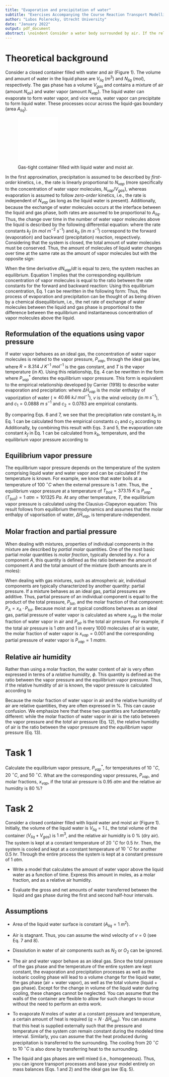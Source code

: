 ```yaml
---
title: "Evaporation and precipitation of water"
subtitle: "Exercises Accompanying the Course Reaction Transport Modelling in the Hydrosphere"
author: "Lubos Polerecky, Utrecht University"
date: "January 2022"
output: pdf_document
abstract: \noindent Consider a water body surrounded by air. If the relative humidity of the air is below 100%, water will evaporate. In contrast, if the relative air humidity exceeds 100%, which occurs, for instance, when air with a given water vapor content cools down, water will precipitate from the gas phase to form a liquid. In both cases, the process will continue until an equilibrium is reached, i.e., until the relative humidity reaches 100%. In this reader, we will show how these processes can be modeled in R.
---
```


# Theoretical background

Consider a closed container filled with water and air (Figure 1). The volume and amount of water in the liquid phase are $V_{liq}$ ($m^3$) and $N_{liq}$ ($mol$), respectively. The gas phase has a volume $V_{gas}$ and contains a mixture of air (amount $N_{air}$) and water vapor (amount $N_{vap}$). The liquid water can evaporate to form water vapor, and vice versa, water vapor can precipitate to form liquid water. These processes occur across the liquid-gas boundary (area $A_{liq}$). 

![Gas-tight container filled with liquid water and moist air.](liquid_vapor.pdf){width=30%}

In the first approximation, precipitation is assumed to be described by *first-order* kinetics, i.e., the rate is linearly proportional to $N_{vap}$ (more specifically to the concentration of water vapor molecules, $N_{vap}/V_{gas}$), whereas evaporation is assumed to follow *zero-order* kinetics, i.e., the rate is independent of $N_{vap}$ (as long as the liquid water is present). Additionally, because the exchange of water molecules occurs at the interface between the liquid and gas phase, both rates are assumed to be proportional to $A_{liq}$. Thus, the change over time in the number of water vapor molecules above the liquid is described by the following differential equation:
\begin{equation}
\label{eq1}
\frac{dN_{vap}}{dt} = k_f\cdot A_{liq} 
  - k_b\cdot A_{liq} \cdot \frac{N_{vap}}{V_{gas}},
\end{equation}
where the rate constants $k_f$ (in $mol~m^{-2}~s^{-1}$) and $k_b$ (in $m~s^{-1}$) correspond to the forward (evaporation) and backward (precipitation) reaction, respectively. Considering that the system is closed, the total amount of water molecules must be conserved. Thus, the amount of molecules of liquid water changes over time at the same rate as the amount of vapor molecules but with the opposite sign:

\begin{equation}
\label{eq2}
\frac{dN_{liq}}{dt} = - \frac{dN_{vap}}{dt}.
\end{equation}

When the time derivative $dN_{vap}/dt$ is equal to zero, the system reaches an equilibrium. Equation 1 implies that the corresponding equilibrium concentration of vapor molecules is equal to the ratio between the rate constants for the forward and backward reaction:\footnote{In this document, values of variables in a thermodynamic equilibrium are marked with an asterisk ($*$).} 
\begin{equation}
\label{eq3}
\frac{dN_{liq}}{dt} = 0 \quad\rightarrow\quad
\left( \frac{N_{vap}}{V_{gas}}\right)^* = \frac{k_f}{k_b}.
\end{equation}
Using this equilibrium concentration, Eq. 1 can be rewritten in the following form:
\begin{equation}
\label{eq4}
\frac{dN_{liq}}{dt} = - \frac{dN_{vap}}{dt} = k_b\cdot A_{liq} \cdot
\left[ \left(\frac{N_{vap}}{V_{gas}}\right)^* - 
\left(\frac{N_{vap}}{V_{gas}}\right) \right].
\end{equation}
Thus, the process of evaporation and precipitation can be thought of as being driven by a chemical disequilibrium, i.e., the net rate of exchange of water molecules between the liquid and gas phase is proportional to the difference between the equilibrium and instantaneous concentration of vapor molecules above the liquid.

## Reformulation of the equations using vapor pressure

If water vapor behaves as an ideal gas, the concentration of water vapor molecules is related to the vapor pressure, $P_{vap}$, through the ideal gas law,
\begin{equation}
\label{eq5}
\frac{N_{vap}}{V_{gas}} = \frac{P_{vap}}{R\cdot T},
\end{equation}
where $R=8.314~J~K^{-1}~mol^{-1}$ is the gas constant, and $T$ is the vapor temperature (in $K$). Using this relationship, Eq. 4 can be rewritten in the form
\begin{equation}
\label{eq6}
\frac{dN_{vap}}{dt} = \frac{k_b}{R\cdot T} \cdot A_{liq}\cdot \left( P_{vap}^* - P_{vap} \right),
\end{equation}
where $P_{vap}^*$ denotes the equilibrium vapor pressure.\footnote{$P_{vap}^*$ is related to the equilibrium concentration $(N_{vap}/V_{gas})^*$ through the ideal gas law (Eq. 5).} This form is equivalent to the empirical relationship developed by Carrier (1918) to describe water evaporation and precipitation: 
\begin{equation}
\label{eq7}
\frac{dN_{vap}}{dt} = \frac{c_1 + c_2\cdot v}{\Delta\bar{H}_{vap}} \cdot A_{liq}\cdot \left( P_{vap}^* - P_{vap} \right),
\end{equation}
where $\Delta \bar{H}_{vap}$ is the molar enthalpy of vaporization of water ($\approx 40.66~kJ~mol^{-1}$), $v$ is the wind velocity (in $m~s^{-1}$), and $c_1 = 0.0888~m~s^{-1}$ and $c_2=0.0783$ are empirical constants. 

By comparing Eqs. 6 and 7, we see that the precipitation rate constant $k_b$ in Eq. 1 can be calculated from the empirical constants $c_1$ and $c_2$ according to
\begin{equation}
\label{eq8}
k_b = \frac{R\cdot T}{\Delta \bar{H}_{vap}}\cdot (c_1+c_2\cdot v).
\end{equation}
Additionally, by combining this result with Eqs. 3 and 5, the evaporation rate constant $k_f$ in Eq. 1 can be calculated from $k_b$, temperature, and the equilibrium vapor pressure according to 
\begin{equation}
\label{eq9}
k_f = k_b \cdot \frac{P_{vap}^*}{R\cdot T}.
\end{equation}

## Equilibrium vapor pressure

The equilibrium vapor pressure depends on the temperature of the system comprising liquid water and water vapor and can be calculated if the temperature is known. For example, we know that water boils at a temperature of $100~^\circ C$ when the external pressure is $1~atm$. Thus, the equilibrium vapor pressure at a temperature of $T_{boil} = 373.15~K$ is $P_{vap}^*(T_{boil}) = 1~atm = 101325~Pa$. At any other temperature, $T$, the equilibrium vapor pressure is calculated using the Clausius-Clapeyron equation:
\begin{equation}
\label{eq10}
\ln\left[\frac{P_{vap}^*(T)}{P_{vap}^*(T_{boil})}\right] =
-\frac{\Delta \bar{H}_{vap}}{R}\cdot \left(\frac{1}{T} - \frac{1}{T_{boil}}\right).
\end{equation}
This result follows from equilibrium thermodynamics and assumes that the molar enthalpy of vaporisation of water, $\Delta \bar{H}_{vap}$, is temperature-independent.

## Molar fraction and partial pressure

When dealing with mixtures, properties of individual components in the mixture are described by *partial molar* quantities. One of the most basic partial molar quantities is *molar fraction*, typically denoted by $x$. For a component $A$, this quantity is defined as the ratio between the amount of component $A$ and the total amount of the mixture (both amounts are in moles):
\begin{equation}
\label{eq11}
x_A = N_A / N_{tot}\quad (mol~mol^{-1}).
\end{equation}

When dealing with gas mixtures, such as atmospheric air, individual components are typically characterized by another quantity: partial pressure. If a mixture behaves as an ideal gas, partial pressures are additive. Thus, partial pressure of an individual component is equal to the product of the total pressure, $P_{tot}$, and the molar fraction of that component: $P_A=x_A\cdot P_{tot}$. Because moist air at typical conditions behaves as an ideal gas, partial pressure of water vapor is calculated as
\begin{equation}
\label{eq12}
P_{vap} = x_{vap}\cdot P_{air},
\end{equation}
where $x_{vap}$ is the molar fraction of water vapor in air and $P_{air}$ is the total air pressure. For example, if the total air pressure is $1~atm$ and 1 in every 1000 molecules of air is water, the molar fraction of water vapor is $x_{vap}=0.001$ and the corresponding partial pressure of water vapor is $P_{vap}= 1~matm$.

## Relative air humidity

Rather than using a molar fraction, the water content of air is very often expressed in terms of a *relative humidity*, $\phi$. This quantity is defined as the ratio between the vapor pressure and the equilibrium vapor pressure. Thus, if the relative humidity of air is known, the vapor pressure is calculated according to
\begin{equation}
\label{eq13}
P_{vap} = \phi \cdot P_{vap}^*.
\end{equation}

Because the molar fraction of water vapor in air and the relative humidity of air are relative quantities, they are often expressed in %. This can cause confusion. We emphasize here that these two quantities are fundamentally different: while the molar fraction of water vapor in air is the ratio between the vapor pressure and the *total* air pressure (Eq. 12), the relative humidity of air is the ratio between the vapor pressure and the *equilibrium* vapor pressure (Eq. 13).

# Task 1

Calculate the equilibrium vapor pressure, $P_{vap}^*$, for temperatures of $10~^\circ C$, $20~^\circ C$, and $50~^\circ C$. What are the corresponding vapor pressures, $P_{vap}$, and molar fractions, $x_{vap}$, if the total air pressure is $0.95~atm$ and the relative air humidity is 80 %?

# Task 2

Consider a closed container filled with liquid water and moist air (Figure 1). Initially, the volume of the liquid water is $V_{liq} = 1~L$, the total volume of the container ($V_{liq}+V_{gas}$) is $1~m^3$, and the relative air humidity is 0 % (dry air). The system is kept at a constant temperature of $20~^\circ C$ for $0.5~hr$. Then, the system is cooled and kept at a constant temperature of $10~^\circ C$ for another $0.5~hr$. Through the entire process the system is kept at a constant pressure of $1~atm$.

* Write a model that calculates the amount of water vapor above the liquid water as a function of time. Express this amount in moles, as a molar fraction, and as a relative air humidity. 

* Evaluate the gross and net amounts of water transferred between the liquid and gas phase during the first and second half-hour intervals.

## Assumptions

* Area of the liquid water surface is constant ($A_{liq} = 1~m^2$). 

* Air is stagnant. Thus, you can assume the wind velocity of $v=0$ (see Eq. 7 and 8).

* Dissolution in water of air components such as $N_2$ or $O_2$ can be ignored.

* The air and water vapor behave as an ideal gas. Since the total pressure of the gas phase and the temperature of the entire system are kept constant, the evaporation and precipitation processes as well as the isobaric cooling phase will lead to a volume change for the liquid water, the gas phase (air + water vapor), as well as the total volume (liquid + gas phase). Except for the change in volume of the liquid water during cooling, these changes cannot be neglected. You can assume that the walls of the container are flexible to allow for such changes to occur without the need to perform an extra work.

* To evaporate $N$ moles of water at a constant pressure and temperature, a certain amount of heat is required ($q=N\cdot \Delta\bar{H}_{vap}$). You can assume that this heat is supplied externally such that the pressure and temperature of the system *can* remain constant during the modeled time interval. Similarly, you can assume that the heat produced during precipitation is transferred to the surrounding. The cooling from $20~^\circ C$ to $10~^\circ C$ is also done by transferring heat to the surrounding.

* The liquid and gas phases are well mixed (i.e., homogeneous). Thus, you can ignore transport processes and base your model entirely on mass balances (Eqs. 1 and 2) and the ideal gas law (Eq. 5).
